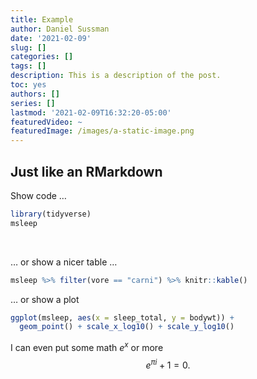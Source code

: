 ```yaml
---
title: Example
author: Daniel Sussman
date: '2021-02-09'
slug: []
categories: []
tags: []
description: This is a description of the post.
toc: yes
authors: []
series: []
lastmod: '2021-02-09T16:32:20-05:00'
featuredVideo: ~
featuredImage: /images/a-static-image.png
---
```


## Just like an RMarkdown

Show code ...

```r
library(tidyverse)
msleep
```

<br>

... or show a nicer table ...

```r
msleep %>% filter(vore == "carni") %>% knitr::kable()
```

... or show a plot

```r
ggplot(msleep, aes(x = sleep_total, y = bodywt)) +
  geom_point() + scale_x_log10() + scale_y_log10()
```

I can even put some math $e^x$ or more
$$e^{\pi i} + 1 = 0.$$